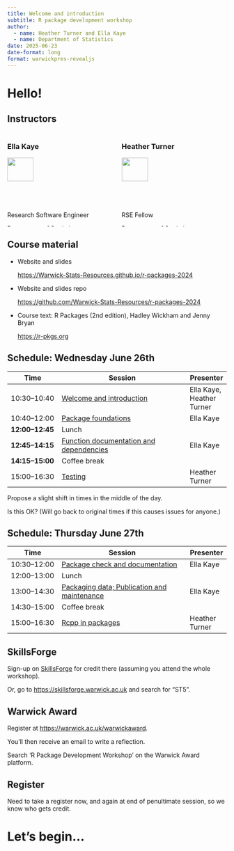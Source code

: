 ```yaml
---
title: Welcome and introduction
subtitle: R package development workshop
author: 
  - name: Heather Turner and Ella Kaye
  - name: Department of Statistics
date: 2025-06-23
date-format: long
format: warwickpres-revealjs
---
```


# Hello! {.inverse .center-h}

## Instructors

:::: {.columns}

::: {.column width="50%"}
### Ella Kaye

![](images/ellakaye.jpeg){width=50%}

:::{.smaller80}
Research Software Engineer 

Department of Statistics

University of Warwick

<https://warwick.ac.uk/ellakaye>
:::
:::

::: {.column width="50%"}
### Heather Turner

![](images/heatherturner.jpeg){width=50%}

:::{.smaller80}
RSE Fellow

Department of Statistics

University of Warwick

<https://warwick.ac.uk/heatherturner>
:::

:::

::::


## Course material

- Website and slides 
  
  <https://Warwick-Stats-Resources.github.io/r-packages-2024>
  
- Website and slides repo

  <https://github.com/Warwick-Stats-Resources/r-packages-2024>
  
- Course text: R Packages (2nd edition), Hadley Wickham and Jenny Bryan

  <https://r-pkgs.org>
  
## Schedule: Wednesday June 26th

:::{.smaller75}
| Time         | Session                           | Presenter |
|--------------|-----------------------------------|-----------|
| 10:30--10:40 | [Welcome and introduction](../../content/01-welcome/index.qmd) | Ella Kaye, Heather Turner |
| 10:40--12:00 | [Package foundations](../../content/02-package-foundations/index.qmd)   | Ella Kaye |
| **12:00--12:45** | Lunch                             | |
| **12:45--14:15** | [Function documentation and dependencies](../../content/03-documentation/index.qmd)         | Ella Kaye |
| **14:15--15:00** | Coffee break                      | |
| 15:00--16:30 | [Testing](../../content/04-testing/index.qmd)               | Heather Turner |
:::

:::{.callout-note}
Propose a slight shift in times in the middle of the day.

Is this OK? (Will go back to original times if this causes issues for anyone.)
:::

## Schedule: Thursday June 27th 

:::{.smaller75}
| Time         | Session                           | Presenter |
|--------------|-----------------------------------|-----------|
| 10:30--12:00 | [Package check and documentation](../../content/05-check-package-documentation/index.qmd)   | Ella Kaye |
| 12:00--13:00 | Lunch                             | |
| 13:00--14:30 | [Packaging data; Publication and maintenance](../../content/06-data-publication-maintenance/index.qmd)         | Ella Kaye |
| 14:30--15:00 | Coffee break                      | |
| 15:00--16:30 | [Rcpp in packages](../../content/07-Rcpp-packages/index.qmd)     | Heather Turner |
:::

## SkillsForge

Sign-up on [SkillsForge](https://skillsforge.warwick.ac.uk/warwick/#he/dev/eventDetails,;em,providerCode=ST,providerOrgAlias=warwick,number=5,;) for credit there (assuming you attend the whole workshop).

Or, go to <https://skillsforge.warwick.ac.uk> and search for "ST5".

## Warwick Award

Register at <https://warwick.ac.uk/warwickaward>.

You'll then receive an email to write a reflection.

Search 'R Package Development Workshop' on the Warwick Award platform.

## Register

Need to take a register now, and again at end of penultimate session, so we know who gets credit.

# Let's begin... {.inverse .center-h}


```{=html}
<!-- needs to be last chunk of presentation otherwise creates an extra slide -->
<!-- requires Quarto v1.3 -->
<!-- tint80 for border, tint20 for title -->
<!-- this should hopefully no longer be necessary in a future version of Quarto -->
<!-- https://github.com/quarto-dev/quarto-cli/issues/5038 -->
<style type="text/css">
div.callout-note {
  border-left-color: #00A9CE !important;
}

div.callout-note.callout-style-default .callout-title {
  background-color: #B3E5F0 !important;
}

div.callout-warning {
  border-left-color: #CB333B !important;
}

div.callout-warning.callout-style-default .callout-title {
  background-color: #EEC3C3 !important;
}

div.callout-tip {
  border-left-color: #6DCDB8 !important;
}

div.callout-tip.callout-style-default .callout-title {
  background-color: #D3F0EB !important;
}

div.callout-important {
  border-left-color: #F1BE48 !important;
}

div.callout-important.callout-style-default .callout-title {
  background-color: #FAECC8 !important;
}

div.callout-caution {
  border-left-color: #E87722 !important;
}

div.callout-caution.callout-style-default .callout-title {
  background-color: #F8D5BC !important;
}
</style>
```
